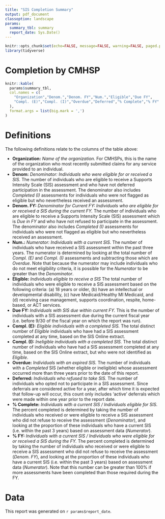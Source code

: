```yaml
---
title: "SIS Completion Summary"
output: pdf_document
classoption: landscape
params:
  summary_tbl: summary
  report_date: Sys.Date()
---
```


```r
knitr::opts_chunk$set(echo=FALSE, message=FALSE, warning=FALSE, paged.print=FALSE)
library(tidyverse)
```

# Completion by CMHSP

```r
knitr::kable(
  params$summary_tbl,
  col.names = c(
    "Organization","Denom.","Denom. FY","Num.","Eligible","Due FY",
    "Compl. (E)","Compl. (I)","Overdue","Deferred","% Complete","% FY"
  ),
  format.args = list(big.mark = ',')
)
```

# Definitions

The following definitions relate to the columns of the table above:

- **Organization:**  *Name of the organization.*  For CMHSPs, this is the name of the organization who most recently submitted claims for any service provided to an individual.
- **Denom:** *Denominator: Individuals who were eligible for or received a SIS.*  The number of individuals who are eligible to receive a Supports Intensity Scale (SIS) assessment and who have not deferred participation in the assessment.  The denominator also includes *Completed (I)* assessments for individuals who were not flagged as eligible but who nevertheless received an assessment. 
- **Denom. FY:** *Denominator for Current FY: Individuals who are eligible for or received a SIS during the current FY.*  The number of individuals who are eligible to receive a Supports Intensity Scale (SIS) assessment which is *Due in FY* and who have not refused to participate in the assessment.  The denominator also includes *Completed (I)* assessments for individuals who were not flagged as eligible but who nevertheless received an assessment.
- **Num.:** *Numerator: Individuals with a current SIS.*  The number of individuals who have received a SIS assessment within the past three years.  The numerator is determined by looking at the total number of *Compl. (E)* and *Compl. (I)* assessments and subtracting those which are *Overdue*.  Note that because the numerator may include individuals who do not meet eligibility criteria, it is possible for the *Numerator* to be greater than the *Denominator*.
- **Eligible:**  *Individuals eligible to receive a SIS*  The total number of individuals who were eligible to receive a SIS assessment based on the following criteria: (a) 18 years or older, (b) have an intellectual or developmental disability, (c) have Medicaid/Healthy MI Medicaid, and (d) receiving case management, supports coordination, respite, home-based, or ACT services.
- **Due FY:**  *Individuals with SIS due within current FY.*  This is the number of individuals with a SIS assessment due during the current fiscal year (i.e. before 9/30 of the fiscal year on which the report was run).  
- **Compl. (E):**  *Eligible individuals with a completed SIS.*  The total distinct number of *Eligible* individuals who have had a SIS assessment completed at any time, based on the SIS Online extract.
- **Compl. (I):**  *Ineligible individuals with a completed SIS.*  The total distinct number of individuals who have had a SIS assessment completed at any time, based on the SIS Online extract, but who were not identified as *Eligible*.
- **Overdue:**  *Individuals with an expired SIS.*  The number of individuals with a *Completed* SIS (whether eligible or ineligible) whose assessment occurred more than three years prior to the date of this report.
- **Deferred:** *Individuals who refused to take SIS.*  The number of individuals who opted not to participate in a SIS assessment.  Since deferrals are considered active for a year, after which time it is expected that follow-up will occur, this count only includes 'active' deferrals which were made within one year prior to the report date.
- **% Complete:** *Individuals with a current SIS / Individuals eligible for SIS.*  The percent completed is determined by taking the number of individuals who received or were eligible to receive a SIS assessment who did not refuse to receive the assessment (*Denominator*), and looking at the proportion of these individuals who have a current SIS (i.e. within the past 3 years) based on assessment data (*Numerator*).
- **% FY:** *Individuals with a current SIS / Individuals who were eligible for or received a SIS during the FY.*  The percent completed is determined by taking the number of individuals who received or were eligible to receive a SIS assessment who did not refuse to receive the assessment (*Denom. FY*), and looking at the proportion of these individuals who have a current SIS (i.e. within the past 3 years) based on assessment data (*Numerator*).  Note that this number can be greater than 100% if more assessments have been completed than those required during the FY.
   
# Data

This report was generated on `r params$report_date`.


